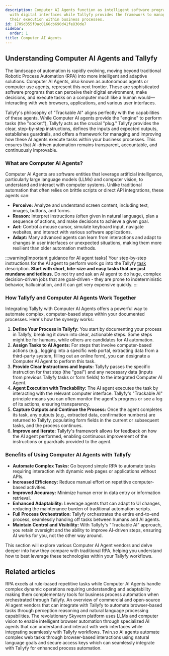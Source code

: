 ```yaml
---
description: Computer AI Agents function as intelligent software programs that interact
  with digital interfaces while Tallyfy provides the framework to manage and track
  their execution within business processes.
id: 1709d355f0ac0166cb690d41fe830de7
sidebar:
  order: 1
title: Computer AI Agents
---
```



## Understanding Computer AI Agents and Tallyfy

The landscape of automation is rapidly evolving, moving beyond traditional Robotic Process Automation (RPA) into more intelligent and adaptive solutions. Computer AI Agents, also known as autonomous agents or computer use agents, represent this next frontier. These are sophisticated software programs that can perceive their digital environment, make decisions, and execute tasks on a computer much like a human would—interacting with web browsers, applications, and various user interfaces.

Tallyfy's philosophy of "Trackable AI" aligns perfectly with the capabilities of these agents. While Computer AI agents provide the "engine" to perform tasks (the "socket"), Tallyfy acts as the crucial "plug." Tallyfy provides the clear, step-by-step instructions, defines the inputs and expected outputs, establishes guardrails, and offers a framework for managing and improving how these AI agents execute tasks within your business processes. This ensures that AI-driven automation remains transparent, accountable, and continuously improvable.

### What are Computer AI Agents?

Computer AI Agents are software entities that leverage artificial intelligence, particularly large language models (LLMs) and computer vision, to understand and interact with computer systems. Unlike traditional automation that often relies on brittle scripts or direct API integrations, these agents can:

*   **Perceive:** Analyze and understand screen content, including text, images, buttons, and forms.
*   **Reason:** Interpret instructions (often given in natural language), plan a sequence of actions, and make decisions to achieve a given goal.
*   **Act:** Control a mouse cursor, simulate keyboard input, navigate websites, and interact with various software applications.
*   **Adapt:** Many advanced agents can learn from interactions and adapt to changes in user interfaces or unexpected situations, making them more resilient than older automation methods.

:::warning[Important guidance for AI agent tasks]
Your step-by-step instructions for the AI agent to perform work go into the Tallyfy [task](/products/pro/tracking-and-tasks/tasks/) description. **Start with short, bite-size and easy tasks that are just mundane and tedious.** Do not try and ask an AI agent to do huge, complex decision-driven jobs that are goal-driven - they are prone to indeterministic behavior, hallucination, and it can get very expensive quickly.
:::

### How Tallyfy and Computer AI Agents Work Together

Integrating Tallyfy with Computer AI Agents offers a powerful way to automate complex, computer-based steps within your documented processes. Here's how the synergy works:

1.  **Define Your Process in Tallyfy:** You start by documenting your process in Tallyfy, breaking it down into clear, actionable steps. Some steps might be for humans, while others are candidates for AI automation.
2.  **Assign Tasks to AI Agents:** For steps that involve computer-based actions (e.g., logging into a specific web portal, extracting data from a third-party system, filling out an online form), you can designate a Computer AI Agent to perform this task.
3.  **Provide Clear Instructions and Inputs:** Tallyfy passes the specific instruction for that step (the "goal") and any necessary data (inputs from previous Tallyfy tasks or form fields) to the integrated Computer AI Agent.
4.  **Agent Execution with Trackability:** The AI agent executes the task by interacting with the relevant computer interface. Tallyfy's "Trackable AI" principle means you can often monitor the agent's progress or see a log of its actions, ensuring transparency.
5.  **Capture Outputs and Continue the Process:** Once the agent completes its task, any outputs (e.g., extracted data, confirmation numbers) are returned to Tallyfy, populating form fields in the current or subsequent tasks, and the process continues.
6.  **Improve and Iterate:** Tallyfy's framework allows for feedback on how the AI agent performed, enabling continuous improvement of the instructions or guardrails provided to the agent.

### Benefits of Using Computer AI Agents with Tallyfy

*   **Automate Complex Tasks:** Go beyond simple RPA to automate tasks requiring interaction with dynamic web pages or applications without APIs.
*   **Increased Efficiency:** Reduce manual effort on repetitive computer-based activities.
*   **Improved Accuracy:** Minimize human error in data entry or information retrieval.
*   **Enhanced Adaptability:** Leverage agents that can adapt to UI changes, reducing the maintenance burden of traditional automation scripts.
*   **Full Process Orchestration:** Tallyfy orchestrates the entire end-to-end process, seamlessly handing off tasks between humans and AI agents.
*   **Maintain Control and Visibility:** With Tallyfy's "Trackable AI" approach, you retain oversight and the ability to improve AI-driven steps, ensuring AI works for you, not the other way around.

This section will explore various Computer AI Agent vendors and delve deeper into how they compare with traditional RPA, helping you understand how to best leverage these technologies within your Tallyfy workflows.


<PageTree />

## Related articles
<CardGrid>
<LinkTitleCard header="<b>Computer Ai Agents > RPA vs. Computer AI Agents</b>" href="/products/pro/integrations/computer-ai-agents/rpa-vs-computer-use-agents/" > RPA excels at rule-based repetitive tasks while Computer AI Agents handle complex dynamic operations requiring understanding and adaptability making them complementary tools for business process automation when orchestrated through Tallyfy. </LinkTitleCard>
<LinkTitleCard header="<b>Computer Ai Agents > AI Agent Vendors</b>" href="/products/pro/integrations/computer-ai-agents/vendors/" > An overview of commercial and open-source AI agent vendors that can integrate with Tallyfy to automate browser-based tasks through perception reasoning and natural language processing capabilities. </LinkTitleCard>
<LinkTitleCard header="<b>Vendors > Skyvern AI Agents</b>" href="/products/pro/integrations/computer-ai-agents/vendors/skyvern/" > The revolutionary Skyvern platform uses LLMs and computer vision to enable intelligent browser automation through specialized AI agents that can understand and interact with web interfaces while integrating seamlessly with Tallyfy workflows. </LinkTitleCard>
<LinkTitleCard header="<b>Vendors > Twin.so AI Agents</b>" href="/products/pro/integrations/computer-ai-agents/vendors/twin/" > Twin.so AI agents automate complex web tasks through browser-based interactions using natural language goals and secure access keys which can seamlessly integrate with Tallyfy for enhanced process automation. </LinkTitleCard>
</CardGrid>